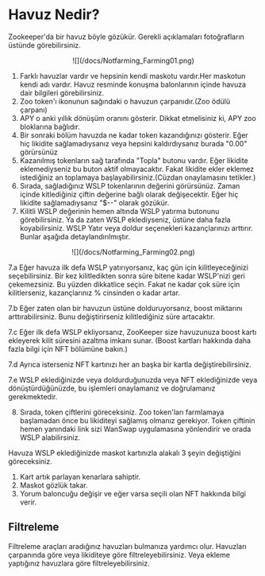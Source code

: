 # Havuz Nedir?

Zookeeper'da bir havuz böyle gözükür. Gerekli açıklamaları fotoğrafların üstünde görebilirsiniz.

<center style={{marginTop:20}}>
![](/docs/Notfarming_Farming01.png)
</center>

1. Farklı havuzlar vardır ve hepsinin kendi maskotu vardır.Her maskotun kendi adı vardır. Havuz resminde konuşma balonlarının içinde havuza dair bilgileri görebilirsiniz.
2. Zoo token'ı ikonunun sağındaki o havuzun çarpanıdır.(Zoo ödülü çarpanı)
3. APY o anki yıllık dönüşüm oranını gösterir. Dikkat etmelisiniz ki, APY zoo bloklarına bağlıdır.  
4. Bir sonraki bölüm havuzda ne kadar token kazandığınızı gösterir. Eğer hiç likidite sağlamadıysanız veya hepsini kaldırdıysanız burada "0.00" görürsünüz
5. Kazanılmış tokenların sağ tarafında "Topla" butonu vardır. Eğer likidite eklemediyseniz bu buton aktif olmayacaktır. Fakat likidite ekler eklemez istediğiniz an toplamaya başlayabilirsiniz.(Cüzdan onaylamasını tetikler.)
6. Sırada, sağladığınız WSLP tokenlarının değerini görürsünüz. Zaman içinde kitlediğiniz çiftin değerine bağlı olarak değişecektir. Eğer hiç likidite sağlamadıysanız "$--" olarak gözükür.
7. Kilitli WSLP değerinin hemen altında WSLP yatırma butonunu görebilirsiniz. Ya da zaten WSLP eklediyseniz, üstüne daha fazla koyabilirsiniz. WSLP Yatır veya doldur seçenekleri kazançlarınızı arttırır. Bunlar aşağıda detaylandırılmıştır. 

<center style={{marginTop:20}}>
![](/docs/Notfarming_Farming02.png)
</center>

<div style={{fontSize:18,marginLeft:40,marginTop:20}}>
    <p>
        7.a Eğer havuza ilk defa WSLP yatırıyorsanız, kaç gün için kilitleyeceğinizi seçebilirsiniz. Bir kez kilitledikten sonra süre bitene kadar WSLP'nizi geri çekemezsiniz. Bu yüzden dikkatlice seçin. Fakat ne kadar çok süre için kilitlerseniz, kazançlarınız % cinsinden o kadar artar.
    </p>
    <p style={{marginTop:10}}>
        7.b Eğer zaten olan bir havuzun üstüne dolduruyorsanız, boost miktarını arttırabilirsiniz. Bunu değiştirirseniz kilitlediğiniz süre artacaktır.   
    </p>
    <p style={{marginTop:10}}>
        7.c Eğer ilk defa WSLP ekliyorsanız, ZooKeeper size havuzunuza boost kartı ekleyerek kilit süresini azaltma imkanı sunar. (Boost kartları hakkında daha fazla bilgi için NFT bölümüne bakın.)
    </p>
    <p style={{marginTop:10}}>
        7.d Ayrıca isterseniz NFT kartınızı her an başka bir kartla değiştirebilirsiniz.
    </p>
    <p style={{marginTop:10}}>
        7.e WSLP eklediğinizde veya doldurduğunuzda veya NFT eklediğinizde veya dönüştürdüğünüzde, bu işlemleri onaylamanız ve doğrulamanız gerekmektedir.
    </p>
</div>

8. Sırada, token çiftlerini göreceksiniz. Zoo token'ları farmlamaya başlamadan önce bu likiditeyi sağlamış olmanız gerekiyor. Token çiftinin hemen yanındaki link sizi WanSwap uygulamasına yönlendirir ve orada WSLP alabilirsiniz.

Havuza WSLP eklediğinizde maskot kartınızla alakalı 3 şeyin değiştiğini göreceksiniz. 

1. Kart artık parlayan kenarlara sahiptir.
2. Maskot gözlük takar.
3. Yorum baloncuğu değişir ve eğer varsa seçili olan NFT hakkında bilgi verir.

## Filtreleme

Filtreleme araçları aradığınız havuzları bulmanıza yardımcı olur. Havuzları çarpanında göre veya likiditeye göre filtreleyebilirsiniz. Veya ekleme yaptığınız havuzlara göre filtreleyebilirsiniz.
